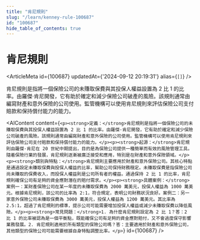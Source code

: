 ```yaml
---
title: "肯尼規則"
slug: "/learn/kenney-rule-100687"
id: "100687"
hide_table_of_contents: true
---
```



# 肯尼規則

<ArticleMeta id={100687} updatedAt={'2024-09-12 20:19:31'} alias={`[]`} />
<div className='border-solid border-b border-t-0 my-4 border-[var(--ifm-color-gray-300)]' />

肯尼規則是指將一個保險公司的未賺取保費與其投保人權益設置為 2 比 1 的比率。由羅傑·肯尼開發，它有助於確定和減少保險公司破產的風險。該規則通常由編寫財產和意外保險的公司使用。監管機構可以使用肯尼規則來評估保險公司支付賠款和保持償付能力的能力。

<AIContent content={`<p><strong>定義：</strong>肯尼規則是指將一個保險公司的未賺取保費與其投保人權益設置為 2 比 1 的比率。由羅傑·肯尼開發，它有助於確定和減少保險公司破產的風險。該規則通常由編寫財產和意外保險的公司使用。監管機構可以使用肯尼規則來評估保險公司支付賠款和保持償付能力的能力。</p><p><strong>起源：</strong>肯尼規則由羅傑·肯尼在 20 世紀中期提出，目的是為保險公司提供一種簡單而有效的風險管理工具。隨着保險行業的發展，肯尼規則逐漸被廣泛接受和應用，特別是在財產和意外保險領域。</p><p><strong>類別與特點：</strong>肯尼規則主要應用於財產和意外保險公司。其核心特點是通過設定未賺取保費與投保人權益的比率，幫助公司保持財務穩定。未賺取保費是指保險公司尚未賺取的保費收入，而投保人權益則是公司所有者的權益。通過保持 2 比 1 的比率，肯尼規則確保公司有足夠的資金應對潛在的賠付需求。</p><p><strong>具體案例：</strong>案例一：某財產保險公司在某一年度的未賺取保費為 2000 萬美元，投保人權益為 1000 萬美元。根據肯尼規則，該公司的比率為 2:1，符合規定，表明公司財務狀況良好。案例二：另一家意外保險公司未賺取保費為 3000 萬美元，投保人權益為 1200 萬美元。其比率為 2.5:1，超過了肯尼規則的標準，提示公司可能需要增加投保人權益或減少未賺取保費以降低風險。</p><p><strong>常見問題：</strong>1. 為什麼肯尼規則設定為 2 比 1？答：2 比 1 的比率被認為是一個平衡點，既能確保公司有足夠的資金應對賠付，又不會過度保守影響業務發展。2. 肯尼規則適用於所有類型的保險公司嗎？答：主要適用於財產和意外保險公司，其他類型的保險公司可能需要根據自身特點調整比率。</p>`} id={100687} />
